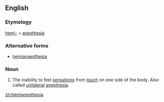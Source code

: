 ==English==

===Etymology===
[[hemi-]] + [[anesthesia]]

===Alternative forms===
*[[hemianaesthesia]]

===Noun===
{{en-noun|-}}

# {{context|medical|lang=en}} The inability to feel [[sensations]] from [[touch]] on one side of the body. Also called [[unilateral]] [[anesthesia]].

[[zh:hemianesthesia]]